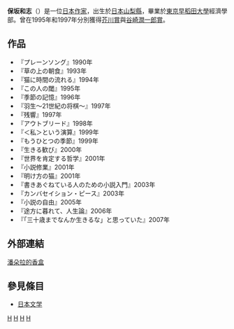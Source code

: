 {{japanese|japanese=保坂和志|kana=ほさか かずし|romaji=Hosaka Kazushi}}
'''保坂和志'''（{{bd|1956年|10月15日|||}}）是一位[[日本|日本]][[作家|作家]]，出生於[[日本|日本]][[山梨縣|山梨縣]]，畢業於[[東京|東京]][[早稻田大學|早稻田大學]]經濟學部。曾在1995年和1997年分別獲得[[芥川賞|芥川賞]]與[[谷崎潤一郎賞|谷崎潤一郎賞]]。

==作品==
*『プレーンソング』1990年
*『草の上の朝食』1993年
*『猫に時間の流れる』1994年
*『この人の閾』1995年
*『季節の記憶』1996年
*『羽生～21世紀の将棋～』1997年
*『残響』1997年
*『アウトブリード』1998年
*『＜私＞という演算』1999年
*『もうひとつの季節』1999年
*『生きる歓び』2000年
*『世界を肯定する哲学』2001年
*『小説修業』2001年
*『明け方の猫』2001年
*『書きあぐねている人のための小説入門』2003年
*『カンバセイション・ピース』2003年
*『小説の自由』2005年
*『途方に暮れて、人生論』2006年
*『「三十歳までなんか生きるな」と思っていた』2007年

==外部連結==
[http://www.k-hosaka.com/ 潘朵拉的香盒]{{Wayback|url=http://www.k-hosaka.com/ |date=20070905154434 }}

==參見條目==
*[[日本文学|日本文学]]

{{Authority control}}
{{Japan-writer-stub}}
{{DEFAULTSORT:Hosaka Kazushi}}
[[Category:日本作家|H]]
[[Category:山梨縣出身人物|H]]
[[Category:芥川獎獲獎者|H]]
[[Category:早稻田大學校友|H]]